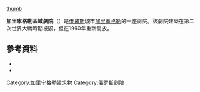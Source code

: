 [[image:Kaliningrad_05-2017_img75_Drama_Theatre.jpg|thumb]]

'''加里寧格勒區域劇院'''（{{lang-ru|Калининградский областной драматический театр}}）是[[俄羅斯|俄羅斯]]城市[[加里寧格勒|加里寧格勒]]的一座劇院。該劇院建築在第二次世界大戰時期被毀，但在1960年重新開放。 

==參考資料==
*{{cite book|last=Dehio|first=Georg|authorlink=Georg Dehio|editor-first=Michael|editor-last=Antoni|title=Dehio-Handbuch der Kunstdenkmäler: West- und Ostpreußen|year=1993|publisher=[[Deutscher_Kunstverlag|Deutscher Kunstverlag]]|location=München|pages=718|isbn=3-422-03025-5|language=de}}
*{{cite book|last=Iwanov|first=Juri|authorlink=|title=Königsberg und Umgebung|year=1998|publisher=Laumann-Verlag|location=Dülmen|pages=242|isbn=3-87466-185-7|language=de}}
{{coord|54|43|11|N|20|29|33|E|region:RU-KGD_type:landmark_source:kolossus-dewiki|display=title}}

[[Category:加里宁格勒建筑物|Category:加里宁格勒建筑物]]
[[Category:俄罗斯剧院|Category:俄罗斯剧院]]